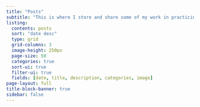 ```yaml
---
title: "Posts"
subtitle: "This is where I store and share some of my work in practicing data analysis and visualization."
listing:
  contents: posts
  sort: "date desc"
  type: grid
  grid-columns: 3
  image-height: 250px
  page-size: 50
  categories: true
  sort-ui: true
  filter-ui: true
  fields: [date, title, description, categories, image]
page-layout: full
title-block-banner: true
sidebar: false
---
```


